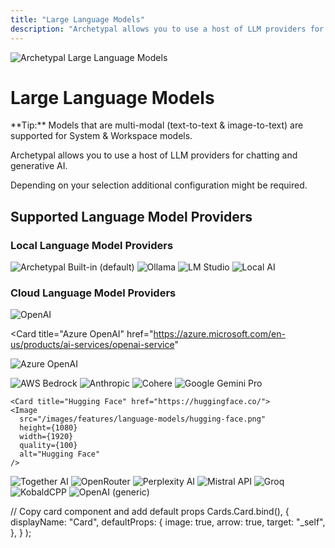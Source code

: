 ```yaml
---
title: "Large Language Models"
description: "Archetypal allows you to use a host of LLM providers for chatting and generative AI."
---
```



<Image
  src="/images/features/language-models/header-image.png"
  height={1080}
  width={1920}
  quality={100}
  alt="Archetypal Large Language Models"
/>

# Large Language Models

<Callout type="info" emoji="️💡">
  **Tip:** Models that are multi-modal (text-to-text & image-to-text) are
  supported for System & Workspace models.
</Callout>

Archetypal allows you to use a host of LLM providers for chatting and generative AI.

Depending on your selection additional configuration might be required.

## Supported Language Model Providers

### Local Language Model Providers

<Cards>
  <Card title="Built-in (default)" href="#"> 
    <Image
      src="/images/features/embedding-models/built-in.png" 
      height={1080} 
      width={1920} 
      quality={100}
      alt="Archetypal Built-in (default)"
    />
  </Card>

<Card title="Ollama" href="https://ollama.com/">
  <Image
    src="/images/features/language-models/ollama.png"
    height={1080}
    width={1920}
    quality={100}
    alt="Ollama"
  />
</Card>

<Card title="LM Studio" href="https://lmstudio.ai/">
  <Image
    src="/images/features/language-models/lm-sudio.png"
    height={1080}
    width={1920}
    quality={100}
    alt="LM Studio"
  />
</Card>

  <Card title="Local AI" href="https://localai.io/"> 
    <Image
      src="/images/features/language-models/local-ai.png" 
      height={1080} 
      width={1920} 
      quality={100}
      alt="Local AI"
    />
  </Card> 
</Cards>

### Cloud Language Model Providers

<Cards>
  <Card title="OpenAI" href="https://platform.openai.com/"> 
    <Image
      src="/images/features/language-models/openai.png" 
      height={1080} 
      width={1920} 
      quality={100}
      alt="OpenAI"
    />
  </Card>

<Card
  title="Azure OpenAI"
  href="https://azure.microsoft.com/en-us/products/ai-services/openai-service"
>
  <Image
    src="/images/features/language-models/azure-openai.png"
    height={1080}
    width={1920}
    quality={100}
    alt="Azure OpenAI"
  />
</Card>

<Card title="AWS Bedrock" href="https://aws.amazon.com/bedrock">
  <Image
    src="/images/anythingllm-setup/llm-configuration/cloud/aws-bedrock/header-image.png"
    height={1080}
    width={1920}
    quality={100}
    alt="AWS Bedrock"
  />
</Card>

<Card title="Anthropic" href="https://anthropic.com/">
  <Image
    src="/images/features/language-models/anthropic.png"
    height={1080}
    width={1920}
    quality={100}
    alt="Anthropic"
  />
</Card>

<Card title="Cohere" href="https://cohere.com/">
  <Image
    src="/images/features/language-models/cohere.png"
    height={1080}
    width={1920}
    quality={100}
    alt="Cohere"
  />
</Card>

<Card title="Google Gemini Pro" href="https://ai.google.dev/">
  <Image
    src="/images/features/language-models/google-gemini.png"
    height={1080}
    width={1920}
    quality={100}
    alt="Google Gemini Pro"
  />
</Card>

    <Card title="Hugging Face" href="https://huggingface.co/">
    <Image
      src="/images/features/language-models/hugging-face.png"
      height={1080}
      width={1920}
      quality={100}
      alt="Hugging Face"
    />

  </Card>

<Card title="Together AI" href="https://www.together.ai/">
  <Image
    src="/images/features/language-models/together-ai.png"
    height={1080}
    width={1920}
    quality={100}
    alt="Together AI"
  />
</Card>

<Card title="OpenRouter" href="https://openrouter.ai/">
  <Image
    src="/images/features/language-models/openrouter.png"
    height={1080}
    width={1920}
    quality={100}
    alt="OpenRouter"
  />
</Card>

<Card title="Perplexity AI" href="https://www.perplexity.ai/">
  <Image
    src="/images/features/language-models/perplexity-ai.png"
    height={1080}
    width={1920}
    quality={100}
    alt="Perplexity AI"
  />
</Card>

<Card title="Mistral API" href="https://mistral.ai/">
  <Image
    src="/images/features/language-models/mistral-ai.png"
    height={1080}
    width={1920}
    quality={100}
    alt="Mistral API"
  />
</Card>

<Card title="Groq" href="https://groq.com/">
  <Image
    src="/images/features/language-models/groq.png"
    height={1080}
    width={1920}
    quality={100}
    alt="Groq"
  />
</Card>

<Card title="KobaldCPP" href="https://github.com/LostRuins/koboldcpp">
  <Image
    src="/images/features/language-models/koboldcpp.png"
    height={1080}
    width={1920}
    quality={100}
    alt="KobaldCPP"
  />
</Card>

  <Card title="OpenAI (generic)" href="/anythingllm-setup/llm-configuration/cloud/openai-generic"> 
    <Image
      src="/images/features/language-models/openai.png" 
      height={1080} 
      width={1920} 
      quality={100}
      alt="OpenAI (generic)"
    />
  </Card>
  
</Cards>

  // Copy card component and add default props
  Cards.Card.bind(),
  {
    displayName: "Card",
    defaultProps: {
      image: true,
      arrow: true,
      target: "_self",
    },
  }
);

<style global jsx>{`
  img {
    aspect-ratio: 16/9;
    object-fit: cover;
  }
`}</style>
